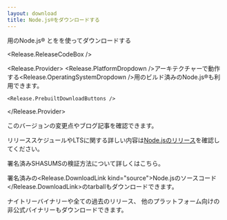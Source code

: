 ```yaml
---
layout: download
title: Node.js®をダウンロードする
---
```


<section>
  <Release.OperatingSystemDropdown />用のNode.js® <Release.VersionDropdown />と<Release.PackageManagerDropdown />を<Release.InstallationMethodDropdown />を使ってダウンロードする

<Release.ReleaseCodeBox />

  <Release.Provider>
    <Release.PlatformDropdown />アーキテクチャーで動作する<Release.OperatingSystemDropdown />用のビルド済みのNode.js®も利用できます。

    <Release.PrebuiltDownloadButtons />

  </Release.Provider>
</section>

<section>
  このバージョンの<Release.ChangelogLink>変更点</Release.ChangelogLink>や<Release.BlogPostLink>ブログ記事</Release.BlogPostLink>を確認できます。

リリーススケジュールやLTSに関する詳しい内容は[Node.jsのリリース](/ja/about/previous-releases)を確認してください。

署名済みSHASUMSの<LinkWithArrow href="https://github.com/nodejs/node#verifying-binaries">検証方法</LinkWithArrow>について詳しくはこちら。

署名済みの<Release.DownloadLink kind="source">Node.jsのソースコード</Release.DownloadLink>のtarballもダウンロードできます。

  <LinkWithArrow href="https://nodejs.org/download/nightly/">ナイトリーバイナリー</LinkWithArrow>や全ての<Link href="/download/archive/current">過去のリリース</Link>、
  他のプラットフォーム向けの<LinkWithArrow href="https://unofficial-builds.nodejs.org/download/">非公式バイナリー</LinkWithArrow>もダウンロードできます。
</section>
